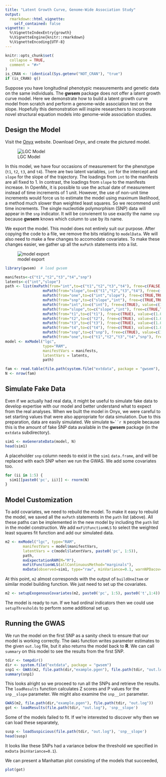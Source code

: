 ```yaml
---
title: "Latent Growth Curve, Genome-Wide Association Study"
output:
  rmarkdown::html_vignette:
    self_contained: false
vignette: >
  %\VignetteIndexEntry{growth}
  %\VignetteEngine{knitr::rmarkdown}
  %\VignetteEncoding{UTF-8}
---
```


```r
knitr::opts_chunk$set(
  collapse = TRUE,
  comment = "#>"
)
is_CRAN <- !identical(Sys.getenv("NOT_CRAN"), "true")
if (is_CRAN) q()
```

Suppose you have longitudinal phenotypic measurements
and genetic data on the same individuals. The **gwsem**
package does not offer a latent growth curve model.
Here we demonstrate how to build a latent growth curve
model from scratch and perform a genome-wide association test
on the slope. Hopefully this demonstration will
inspire researchers to incorporate novel
structural equation models into genome-wide association
studies.

## Design the Model

Visit the [Onyx](http://onyx.brandmaier.de/) website.
Download Onyx, and create the pictured model.

![LGC Model](lgc-onyx.png)

In this model, we have four occasions of measurement
for the phenotype (`t1`, `t2`, `t3`, and `t4`).
There are two latent variables, `int` for the intercept
and `slope` for the slope of the trajectory. The loadings
from `int` to the manifests are all fixed to 1.
In contrast, the loadings from `slope` to the manifests
increase. In OpenMx, it is possible to use the actual date
of measurement instead of time increments of 1 unit.
However, the use of non-unit time increments would
force us to estimate the model using maximum likelihood,
a method much slower than weighted least squares.
So we recommend unit time increments.
The single nucleotide polymorphism (SNP) data will
appear in the `snp` indicator.
It will be convienent to use exactly the name `snp`
because **gwsem** knows which column to use by its name.

We export the model. This model does not entirely
suit our purpose. After copying the code to a file,
we remove the bits relating to `modelData`.
We will also need to make a few changes to
accomodate covariates. To make these changes
easier, we gather up all the `mxPath` statements
into a list.

![model export](lgc-export.png)

```r
library(gwsem)  # load gwsem
```

```r
manifests<-c("t1","t2","t3","t4","snp")
latents<-c("int","slope")
path <- list(mxPath(from="int",to=c("t1","t2","t3","t4"), free=c(FALSE,FALSE,FALSE,FALSE), value=c(1.0,1.0,1.0,1.0) , arrows=1, label=c("int__t1","int__t2","int__t3","int__t4") ),
                 mxPath(from="slope",to=c("t1","t2","t3","t4"), free=c(FALSE,FALSE,FALSE,FALSE), value=c(0.0,1.0,2.0,3.0) , arrows=1, label=c("slope__t1","slope__t2","slope__t3","slope__t4") ),
                 mxPath(from="one",to=c("int","slope"), free=c(TRUE,TRUE), value=c(0.0,0.0) , arrows=1, label=c("const__int","const__slope") ),
                 mxPath(from="snp",to=c("slope","int"), free=c(TRUE,TRUE), value=c(1.0,0.0) , arrows=1, label=c("snp__slope","snp__int") ),
                 mxPath(from="int",to=c("int"), free=c(TRUE), value=c(1.0) , arrows=2, label=c("VAR_int") ),
                 mxPath(from="slope",to=c("slope","int"), free=c(TRUE,TRUE), value=c(1.0,0.1) , arrows=2, label=c("VAR_slope","COV_slope_int") ),
                 mxPath(from="t1",to=c("t1"), free=c(TRUE), value=c(1.0) , arrows=2, label=c("VAR_err") ),
                 mxPath(from="t2",to=c("t2"), free=c(TRUE), value=c(1.0) , arrows=2, label=c("VAR_err") ),
                 mxPath(from="t3",to=c("t3"), free=c(TRUE), value=c(1.0) , arrows=2, label=c("VAR_err") ),
                 mxPath(from="t4",to=c("t4"), free=c(TRUE), value=c(1.0) , arrows=2, label=c("VAR_err") ),
                 mxPath(from="snp",to=c("snp"), free=c(TRUE), value=c(1.0) , arrows=2, label=c("snp_res") ),
                 mxPath(from="one",to=c("t1","t2","t3","t4","snp"), free=F, value=0, arrows=1))
model <- mxModel("lgc", 
                 type="RAM",
                 manifestVars = manifests,
                 latentVars = latents,
                 path)
```

```r
fam <- read.table(file.path(system.file("extdata", package = "gwsem"), "example.fam"))
N <- nrow(fam)
```

## Simulate Fake Data

Even if we actually had real data, it might be useful
to simulate fake data to develop expertise with our model
and better understand what to expect from the real analyses.
When we built the model in Onyx, we were careful to set starting
values that were also appropriate for data simulation. Due to
this preparation, data are easily simulated.
We simulate `N=``r N` people because this is the amount
of fake SNP data available in the **gwsem**
package (in the `extdata` subdirectory).


```r
sim1 <- mxGenerateData(model, N)
head(sim1)
```

A placeholder `snp` column needs to exist in the `sim1` `data.frame`, and will be replaced
with each SNP when we run the GWAS. We add some covariates too.

```r
for (ii in 1:5) {
  sim1[[paste0('pc', ii)]] <- rnorm(N)
}
```

## Model Customization

To add covariates, we need to rebuild the model. To make it easy
to rebuild the model,
we saved all the `mxPath` statements in the `path` list (above).
All these paths can be implemented in the new model by
including the `path` list in the model construction.
We add `mxFitFunctionWLS` to select the weighted
least squares fit function and add our simulated data.

```r
m2 <- mxModel("lgc", type="RAM",
        manifestVars = model$manifestVars,
        latentVars = c(model$latentVars, paste0('pc', 1:5)),
        path,
        mxExpectationRAM(M="M"),
        mxFitFunctionWLS(allContinuousMethod="marginals"),
        mxData(observed=sim1, type="raw", minVariance=0.1, warnNPDacov=FALSE))
```

At this point, `m2` almost corresponds with the
output of `buildOneItem` or similar model building function.
We just need to set up the covariates.

```r
m2 <- setupExogenousCovariates(m2, paste0('pc', 1:5), paste0('t',1:4))
```

The model is ready to run. If we had ordinal indicators
then we could use `setupThresholds` to perform some
additional set up.

## Running the GWAS

We run the model on the first SNP as a sanity check to ensure
that our model is working correctly.
The `GWAS` function writes parameter estimates to the given
`out.log` file, but it also returns the model back to **R**.
We can call `summary` on this model to see the results from
the first SNP.

```r
tdir <- tempdir()
dir <- system.file("extdata", package = "gwsem")
snp1 <- GWAS(m2, file.path(dir,"example.pgen"), file.path(tdir, "out.log"), SNP=1)
summary(snp1)
```

This looks alright so we proceed to run all the SNPs
and retrieve the results. The `loadResults` function
calculates Z scores and P values for the `snp__slope`
parameter. We might also examine the `snp__int` parameter.

```r
GWAS(m2, file.path(dir,"example.pgen"), file.path(tdir, "out.log"))
got <- loadResults(file.path(tdir, "out.log"), 'snp__slope')
```

Some of the models failed to fit. If we're interested to
discover why then we can load these separately,

```r
susp <- loadSuspicious(file.path(tdir, "out.log"), 'snp__slope')
head(susp)

```

It looks like these SNPs had a variance below
the threshold we specified in `mxData` (`minVariance=0.1`).

We can present a Manhattan plot consisting of the models
that succeeded,

```r
plot(got)
```
